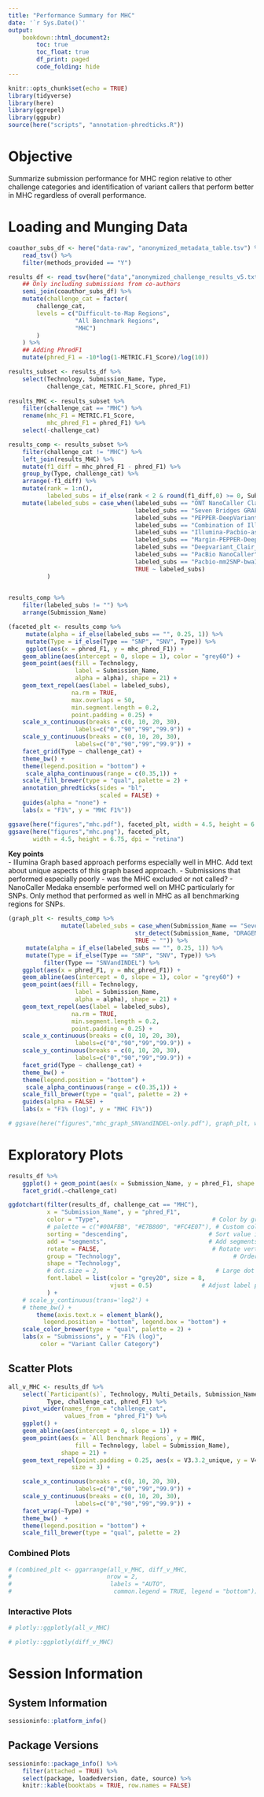 ```yaml
---
title: "Performance Summary for MHC"
date: '`r Sys.Date()`'
output: 
    bookdown::html_document2:
        toc: true
        toc_float: true
        df_print: paged
        code_folding: hide
---
```


```r
knitr::opts_chunk$set(echo = TRUE)
library(tidyverse)
library(here)
library(ggrepel)
library(ggpubr)
source(here("scripts", "annotation-phredticks.R"))
```

# Objective
Summarize submission performance for MHC region relative to other challenge categories and identification of variant callers that perform better in MHC regardless of overall performance. 


# Loading and Munging Data 
```r
coauthor_subs_df <- here("data-raw", "anonymized_metadata_table.tsv") %>% 
    read_tsv() %>% 
    filter(methods_provided == "Y") 

results_df <- read_tsv(here("data","anonymized_challenge_results_v5.txt")) %>% 
    ## Only including submissions from co-authors
    semi_join(coauthor_subs_df) %>% 
    mutate(challenge_cat = factor(
        challenge_cat,
        levels = c("Difficult-to-Map Regions",
                   "All Benchmark Regions",
                   "MHC")
        )
    ) %>%
    ## Adding PhredF1
    mutate(phred_F1 = -10*log(1-METRIC.F1_Score)/log(10)) 
```



```r
results_subset <- results_df %>% 
    select(Technology, Submission_Name, Type, 
           challenge_cat, METRIC.F1_Score, phred_F1)
    
results_MHC <- results_subset %>% 
    filter(challenge_cat == "MHC") %>% 
    rename(mhc_F1 = METRIC.F1_Score,
           mhc_phred_F1 = phred_F1) %>% 
    select(-challenge_cat)

results_comp <- results_subset %>% 
    filter(challenge_cat != "MHC") %>% 
    left_join(results_MHC) %>% 
    mutate(f1_diff = mhc_phred_F1 - phred_F1) %>% 
    group_by(Type, challenge_cat) %>% 
    arrange(-f1_diff) %>% 
    mutate(rank = 1:n(), 
           labeled_subs = if_else(rank < 2 & round(f1_diff,0) >= 0, Submission_Name, "")) %>% 
    mutate(labeled_subs = case_when(labeled_subs == "ONT NanoCaller Clair Medaka Ensemble" ~ "ONT Ensemble",
                                    labeled_subs == "Seven Bridges GRAF - Illumina" ~ "SevenBridges",
                                    labeled_subs == "PEPPER-DeepVariant (ONT_9to6)" ~ "PEPPER-DV",
                                    labeled_subs == "Combination of Illumina, PacBio HIFI, and Oxford Nanopore submission Model2" ~ "Combo Model 2", 
                                    labeled_subs == "Illumina-Pacbio-asmMHC v2(Genetalks)" ~ "asmMHC",
                                    labeled_subs == "Margin-PEPPER-DeepVariant (PacBIO)" ~ "PacBio Ensemble",
                                    labeled_subs == "Deepvariant_Clair_v1" ~ "DV+Clair",
                                    labeled_subs == "PacBio NanoCaller" ~ "NanoCaller",
                                    labeled_subs == "Pacbio-mm2SNP-bwaINDEL-asmMHC(Genetalks)" ~ "asmMHC",
                                    TRUE ~ labeled_subs)
           )
    
```

```r
results_comp %>% 
    filter(labeled_subs != "") %>% 
    arrange(Submission_Name)
```


```r
(faceted_plt <- results_comp %>% 
     mutate(alpha = if_else(labeled_subs == "", 0.25, 1)) %>% 
     mutate(Type = if_else(Type == "SNP", "SNV", Type)) %>% 
     ggplot(aes(x = phred_F1, y = mhc_phred_F1)) +
    geom_abline(aes(intercept = 0, slope = 1), color = "grey60") + 
    geom_point(aes(fill = Technology, 
                   label = Submission_Name, 
                   alpha = alpha), shape = 21) + 
    geom_text_repel(aes(label = labeled_subs), 
                  na.rm = TRUE, 
                  max.overlaps = 50,
                  min.segment.length = 0.2,
                  point.padding = 0.25) +
    scale_x_continuous(breaks = c(0, 10, 20, 30),
                   labels=c("0","90","99","99.9")) +
    scale_y_continuous(breaks = c(0, 10, 20, 30),
                   labels=c("0","90","99","99.9")) +
    facet_grid(Type ~ challenge_cat) + 
    theme_bw() + 
    theme(legend.position = "bottom") +
     scale_alpha_continuous(range = c(0.35,1)) +
    scale_fill_brewer(type = "qual", palette = 2) +
    annotation_phredticks(sides = "bl",
                          scaled = FALSE) +
    guides(alpha = "none") + 
    labs(x = "F1%", y = "MHC F1%"))
```

```r
ggsave(here("figures","mhc.pdf"), faceted_plt, width = 4.5, height = 6.75)
ggsave(here("figures","mhc.png"), faceted_plt, 
       width = 4.5, height = 6.75, dpi = "retina")
```

__Key points__  
- Illumina Graph based approach performs especially well in MHC. Add text about unique aspects of this graph based approach. 
- Submissions that performed especially poorly - was the MHC excluded or not called?
- NanoCaller Medaka ensemble performed well on MHC particularly for SNPs. Only method that performed as well in MHC as all benchmarking regions for SNPs.

```r
(graph_plt <- results_comp %>% 
               mutate(labeled_subs = case_when(Submission_Name == "Seven Bridges GRAF - Illumina" ~ "SevenBridges",
                                    str_detect(Submission_Name, "DRAGEN") ~ "DRAGEN",
                                    TRUE ~ "")) %>% 
     mutate(alpha = if_else(labeled_subs == "", 0.25, 1)) %>% 
     mutate(Type = if_else(Type == "SNP", "SNV", Type)) %>% 
          filter(Type == "SNVandINDEL") %>% 
    ggplot(aes(x = phred_F1, y = mhc_phred_F1)) + 
    geom_abline(aes(intercept = 0, slope = 1), color = "grey60") + 
    geom_point(aes(fill = Technology, 
                   label = Submission_Name, 
                   alpha = alpha), shape = 21) + 
    geom_text_repel(aes(label = labeled_subs), 
                  na.rm = TRUE, 
                  min.segment.length = 0.2,
                  point.padding = 0.25) +
    scale_x_continuous(breaks = c(0, 10, 20, 30), 
                   labels=c("0","90","99","99.9")) + 
    scale_y_continuous(breaks = c(0, 10, 20, 30), 
                   labels=c("0","90","99","99.9")) + 
    facet_grid(Type ~ challenge_cat) + 
    theme_bw() + 
    theme(legend.position = "bottom") +
     scale_alpha_continuous(range = c(0.35,1)) +
    scale_fill_brewer(type = "qual", palette = 2) +
    guides(alpha = FALSE) + 
    labs(x = "F1% (log)", y = "MHC F1%"))
```

```r
# ggsave(here("figures","mhc_graph_SNVandINDEL-only.pdf"), graph_plt, width =8, height = 4)
```


# Exploratory Plots
```r
results_df %>% 
    ggplot() + geom_point(aes(x = Submission_Name, y = phred_F1, shape = Technology, color = Type)) + 
    facet_grid(.~challenge_cat)
```

```r
ggdotchart(filter(results_df, challenge_cat == "MHC"),
           x = "Submission_Name", y = "phred_F1",
           color = "Type",                                # Color by groups
           # palette = c("#00AFBB", "#E7B800", "#FC4E07"), # Custom color palette
           sorting = "descending",                       # Sort value in descending order
           add = "segments",                             # Add segments from y = 0 to dots
           rotate = FALSE,                                # Rotate vertically
           group = "Technology",                                # Order by groups
           shape = "Technology",
           # dot.size = 2,                                 # Large dot size
           font.label = list(color = "grey20", size = 8, 
                             vjust = 0.5)              # Adjust label parameters
           ) + 
    # scale_y_continuous(trans='log2') + 
    # theme_bw() +
        theme(axis.text.x = element_blank(),
          legend.position = "bottom", legend.box = "bottom") +
    scale_color_brewer(type = "qual", palette = 2) + 
    labs(x = "Submissions", y = "F1% (log)",
         color = "Variant Caller Category")
```

## Scatter Plots
```r
all_v_MHC <- results_df %>% 
    select(`Participant(s)`, Technology, Multi_Details, Submission_Name, 
           Type, challenge_cat, phred_F1) %>% 
    pivot_wider(names_from = "challenge_cat", 
                values_from = "phred_F1") %>% 
    ggplot() + 
    geom_abline(aes(intercept = 0, slope = 1)) + 
    geom_point(aes(x = `All Benchmark Regions`, y = MHC, 
                   fill = Technology, label = Submission_Name), 
               shape = 21) + 
    geom_text_repel(point.padding = 0.25, aes(x = V3.3.2_unique, y = V4.1_unique, label = Subset), 
                  size = 3) +

    scale_x_continuous(breaks = c(0, 10, 20, 30), 
                   labels=c("0","90","99","99.9")) + 
    scale_y_continuous(breaks = c(0, 10, 20, 30), 
                   labels=c("0","90","99","99.9")) + 
    facet_wrap(~Type) + 
    theme_bw()  + 
    theme(legend.position = "bottom") +
    scale_fill_brewer(type = "qual", palette = 2)
```

### Combined Plots
```r
# (combined_plt <- ggarrange(all_v_MHC, diff_v_MHC, 
#                           nrow = 2, 
#                            labels = "AUTO", 
#                             common.legend = TRUE, legend = "bottom"))
```

### Interactive Plots
```r

# plotly::ggplotly(all_v_MHC)
```

```r
# plotly::ggplotly(diff_v_MHC)
```

# Session Information
## System Information
```r
sessioninfo::platform_info()
```


## Package Versions
```r
sessioninfo::package_info() %>% 
    filter(attached = TRUE) %>% 
    select(package, loadedversion, date, source) %>%
    knitr::kable(booktabs = TRUE, row.names = FALSE)
```